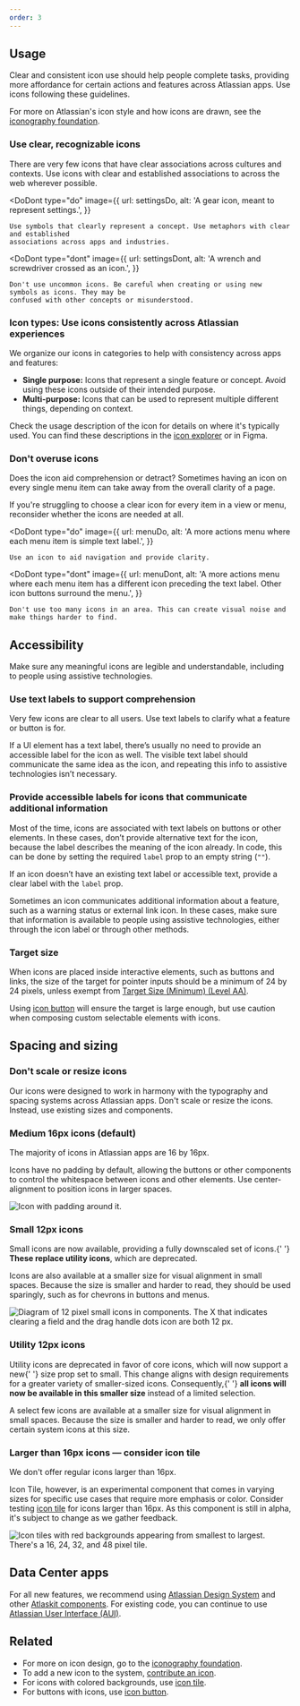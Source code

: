 ```yaml
---
order: 3
---
```




## Usage

Clear and consistent icon use should help people complete tasks, providing more affordance for
certain actions and features across Atlassian apps. Use icons following these guidelines.

For more on Atlassian's icon style and how icons are drawn, see the
[iconography foundation](/foundations/iconography).

### Use clear, recognizable icons

There are very few icons that have clear associations across cultures and contexts. Use icons with
clear and established associations to across the web wherever possible.

<DoDont
	type="do"
	image={{
		url: settingsDo,
		alt: 'A gear icon, meant to represent settings.',
	}}
>
	Use symbols that clearly represent a concept. Use metaphors with clear and established
	associations across apps and industries.
</DoDont>

<DoDont
	type="dont"
	image={{
		url: settingsDont,
		alt: 'A wrench and screwdriver crossed as an icon.',
	}}
>
	Don't use uncommon icons. Be careful when creating or using new symbols as icons. They may be
	confused with other concepts or misunderstood.
</DoDont>

### Icon types: Use icons consistently across Atlassian experiences

We organize our icons in categories to help with consistency across apps and features:

- **Single purpose:** Icons that represent a single feature or concept. Avoid using these icons
  outside of their intended purpose.
- **Multi-purpose:** Icons that can be used to represent multiple different things, depending on
  context.

Check the usage description of the icon for details on where it's typically used. You can find these
descriptions in the [icon explorer](/components/icon/icon-explorer) or in Figma.

### Don't overuse icons

Does the icon aid comprehension or detract? Sometimes having an icon on every single menu item can
take away from the overall clarity of a page.

If you're struggling to choose a clear icon for every item in a view or menu, reconsider whether the
icons are needed at all.

<DoDont
	type="do"
	image={{
		url: menuDo,
		alt: 'A more actions menu where each menu item is simple text label.',
	}}
>
	Use an icon to aid navigation and provide clarity.
</DoDont>

<DoDont
	type="dont"
	image={{
		url: menuDont,
		alt: 'A more actions menu where each menu item has a different icon preceding the text label. Other icon buttons surround the menu.',
	}}
>
	Don't use too many icons in an area. This can create visual noise and make things harder to find.
</DoDont>

## Accessibility

Make sure any meaningful icons are legible and understandable, including to people using assistive
technologies.

### Use text labels to support comprehension

Very few icons are clear to all users. Use text labels to clarify what a feature or button is for.

If a UI element has a text label, there’s usually no need to provide an accessible label for the
icon as well. The visible text label should communicate the same idea as the icon, and repeating
this info to assistive technologies isn’t necessary.

### Provide accessible labels for icons that communicate additional information

Most of the time, icons are associated with text labels on buttons or other elements. In these
cases, don’t provide alternative text for the icon, because the label describes the meaning of the
icon already. In code, this can be done by setting the required `label` prop to an empty string
(`""`).

If an icon doesn’t have an existing text label or accessible text, provide a clear label with the
`label` prop.

Sometimes an icon communicates additional information about a feature, such as a warning status or
external link icon. In these cases, make sure that information is available to people using
assistive technologies, either through the icon label or through other methods.

### Target size

When icons are placed inside interactive elements, such as buttons and links, the size of the target
for pointer inputs should be a minimum of 24 by 24 pixels, unless exempt from
[Target Size (Minimum) (Level AA)](https://www.w3.org/WAI/WCAG22/Understanding/target-size-minimum.html).

Using [icon button](/components/button/icon-button) will ensure the target is large enough, but use
caution when composing custom selectable elements with icons.

## Spacing and sizing

### Don't scale or resize icons

Our icons were designed to work in harmony with the typography and spacing systems across Atlassian
apps. Don't scale or resize the icons. Instead, use existing sizes and components.

### Medium 16px icons (default)

The majority of icons in Atlassian apps are 16 by 16px.

Icons have no padding by default, allowing the buttons or other components to control the whitespace
between icons and other elements. Use center-alignment to position icons in larger spaces.

![Icon with padding around it.](./images/icon-spacing.png)

### Small 12px icons

<SectionMessage appearance="discovery" title="New" icon={PremiumIcon}>
	Small icons are now available, providing a fully downscaled set of icons.{' '}
	<strong>These replace utility icons</strong>, which are deprecated.
</SectionMessage>

Icons are also available at a smaller size for visual alignment in small spaces. Because the size is
smaller and harder to read, they should be used sparingly, such as for chevrons in buttons and
menus.

![Diagram of 12 pixel small icons in components. The X that indicates clearing a field and the drag handle dots icon are both 12 px.](./images/small-icons.png)

### Utility 12px icons

<SectionMessage appearance="warning" title="Deprecated">
	Utility icons are deprecated in favor of core icons, which will now support a new{' '}
	<inlineCode>size</inlineCode> prop set to <inlineCode>small</inlineCode>. This change aligns with
	design requirements for a greater variety of smaller-sized icons. Consequently,{' '}
	<strong>all icons will now be available in this smaller size</strong> instead of a limited
	selection.
</SectionMessage>

A select few icons are available at a smaller size for visual alignment in small spaces. Because the
size is smaller and harder to read, we only offer certain system icons at this size.

### Larger than 16px icons — consider icon tile

We don't offer regular icons larger than 16px.

Icon Tile, however, is an experimental component that comes in varying sizes for specific use cases
that require more emphasis or color. Consider testing [icon tile](/components/icon/icon-tile/usage)
for icons larger than 16px. As this component is still in alpha, it's subject to change as we gather
feedback.

![Icon tiles with red backgrounds appearing from smallest to largest. There's a 16, 24, 32, and 48 pixel tile.](./images/icon-tile-size.png)

## Data Center apps

For all new features, we recommend using [Atlassian Design System](/components/) and other
[Atlaskit components](https://atlaskit.atlassian.com/). For existing code, you can continue to use
[Atlassian User Interface (AUI)](https://aui.atlassian.com/).

## Related

- For more on icon design, go to the [iconography foundation](/foundations/iconography/).
- To add a new icon to the system,
  [contribute an icon](/foundations/iconography#contribution-and-adding-new-icons).
- For icons with colored backgrounds, use [icon tile](/components/icon/icon-tile/).
- For buttons with icons, use [icon button](/components/button/icon-button).
